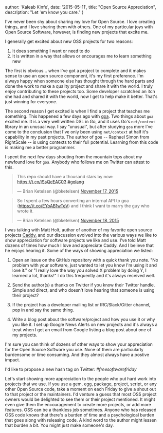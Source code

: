 
  author: 'Kaleab Kinfe',
  date: '2015-05-11',
  title: "Open Source Appreciation",
  description:
    "Let 'em know you care."
}


I've never been shy about sharing my love for Open Source. I love creating things, and I love sharing them with others. One of my particular joys with Open Source Software, however, is finding new projects that excite me.

I generally get excited about new OSS projects for two reasons:

1. It does something I want or need to do
2. It is written in a way that allows or encourages me to learn something new

The first is obvious... when I've got a project to complete and it makes sense to use an open source component, it's my first preference. I'm always happy when someone else has thought through the hard parts and done the work to make a quality project and share it with the world. I truly enjoy contributing to these projects too. Some developer scratched an itch she had and shared it with the world, now I get to help make it better. That's just winning for everyone.

The second reason I get excited is when I find a project that teaches me something. This happened a few days ago with [goa](http://goa.design). Two things about `goa` excited me. It is a very well written DSL in Go, and it uses Go's `net/context` library in an unusual way. I say "unusual", but after studying `goa` more I've come to the conclusion that I've only been using `net/context` at half it's capability in my past projects. The author of goa -- Raphael Simon
from RightScale -- is using contexts to their full potential. Learning from this code is making me a better programmer.

I spent the next few days shouting from the mountain tops about my newfound love for `goa`. Anybody who follows me on Twitter can attest to this.

<blockquote class="twitter-tweet" lang="en"><p lang="en" dir="ltr">This repo should have a thousand stars by now: <a href="https://t.co/iSsQeEAC03">https://t.co/iSsQeEAC03</a> <a href="https://twitter.com/hashtag/golang?src=hash">#golang</a></p>&mdash; Brian Ketelsen (@bketelsen) <a href="https://twitter.com/bketelsen/status/666697133437923328">November 17, 2015</a></blockquote>
<script async src="https://platform.twitter.com/widgets.js" charset="utf-8"></script>

<blockquote class="twitter-tweet" lang="en"><p lang="en" dir="ltr">So I spent a few hours converting an internal API to goa (<a href="https://t.co/EYoAB1wTeV">https://t.co/EYoAB1wTeV</a>) and I think I want to marry the guy who wrote it.</p>&mdash; Brian Ketelsen (@bketelsen) <a href="https://twitter.com/bketelsen/status/666786731807662081">November 18, 2015</a></blockquote>
<script async src="https://platform.twitter.com/widgets.js" charset="utf-8"></script>

I was talking with Matt Holt, author of another of my favorite open source projects [Caddy](https://caddyserver.com), and our discussion evolved into the various ways we like to show appreciation for software projects we like and use. I've told Matt dozens of times how much I love and appreciate Caddy. And I believe that he enjoys hearing it. Some of the ways of showing appreciation we listed:

1.  Open an issue on the GitHub repository with a quick thank you note. "No problem with your software, just wanted to let you know I'm using it and love it." or "I really love the way you solved X problem by doing Y, I learned a lot, thanks!" I do this frequently and it's always received well.

1.  Send the author(s) a thanks on Twitter if you know their Twitter handle. Simple and direct, and who doesn't love hearing that someone is using their project?

1.  If the project has a developer mailing list or IRC/Slack/Gitter channel, pop in and say the same thing.

1.  Write a blog post about the software/project and how you use it or why you like it. I set up Google News Alerts on new projects and it's always a treat when I get an email from Google listing a blog post about one of my projects.

I'm sure you can think of dozens of other ways to show your appreciation for the Open Source Software you use. None of them are particularly burdensome or time consuming. And they almost always have a postive impact.

I'd like to propose a new hash tag on Twitter: _#freesoftwarefriday_

Let's start showing more appreciation to the people who put hard work into projects that we use. If you use a gem, egg, package, project, script, or any other Open Source code, take a moment on each Friday to give a shout out to that project or the maintainers. I'd venture a guess that most OSS project owners would be delighted to see them or their project mentioned. It might even give them the encouragement to create more projects, or add more features. OSS can be a thankless
job sometimes. Anyone who has released OSS code knows that there's a burden of time and a psychological burden that goes along with releasing code. A kind word to the author might lessen that burden a bit. You might just make someone's day.
